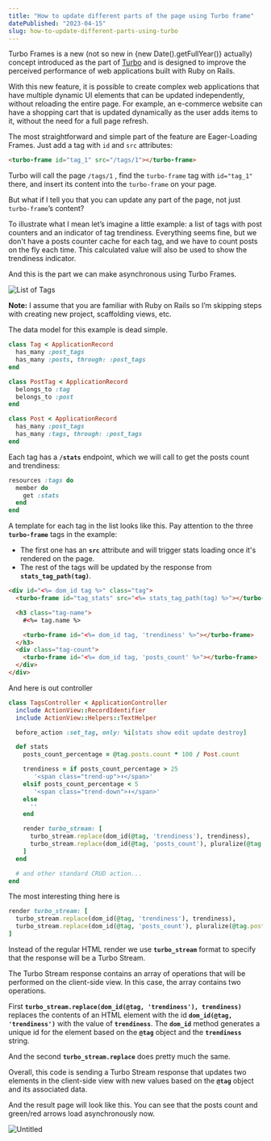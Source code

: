 ```yaml
---
title: "How to update different parts of the page using Turbo frame"
datePublished: "2023-04-15"
slug: how-to-update-different-parts-using-turbo
---
```


Turbo Frames is a new (not so new in <span suppressHydrationWarning>{new Date().getFullYear()}</span> actually) concept introduced as the part of
[Turbo](https://turbo.hotwired.dev/) and is designed to improve the perceived performance of web applications built
with Ruby on Rails.

With this new feature, it is possible to create complex web applications that have multiple dynamic UI elements that
can be updated independently, without reloading the entire page. For example, an e-commerce website can have a
shopping cart that is updated dynamically as the user adds items to it, without the need for a full page refresh.

The most straightforward and simple part of the feature are Eager-Loading Frames. Just add a tag with `id` and `src` attributes:

```html
<turbo-frame id="tag_1" src="/tags/1"></turbo-frame>
```

Turbo will call the page `/tags/1` , find the `turbo-frame` tag with `id="tag_1"` there, and insert its content into the `turbo-frame` on your page.

But what if I tell you that you can update any part of the page, not just `turbo-frame`’s content?

To illustrate what I mean let’s imagine a little example: a list of tags with post counters and an indicator of tag trendiness. Everything seems fine, but we don't have a posts counter cache for each tag, and we have to count posts on the fly each time. This calculated value will also be used to show the trendiness indicator.

And this is the part we can make asynchronous using Turbo Frames.

![List of Tags](./images/list-of-tags-with-highlight.png)

**Note:** I assume that you are familiar with Ruby on Rails so I’m skipping steps with creating new project, scaffolding views, etc.

The data model for this example is dead simple.

```ruby
class Tag < ApplicationRecord
  has_many :post_tags
  has_many :posts, through: :post_tags
end
```

```ruby
class PostTag < ApplicationRecord
  belongs_to :tag
  belongs_to :post
end
```

```ruby
class Post < ApplicationRecord
  has_many :post_tags
  has_many :tags, through: :post_tags
end
```

Each tag has a **`/stats`** endpoint, which we will call to get the posts count and trendiness:

```ruby
resources :tags do
  member do
    get :stats
  end
end
```

A template for each tag in the list looks like this. Pay attention to the three **`turbo-frame`** tags in the example:

- The first one has an **`src`** attribute and will trigger stats loading once it's rendered on the page.
- The rest of the tags will be updated by the response from **`stats_tag_path(tag)`**.

```html
<div id="<%= dom_id tag %>" class="tag">
  <turbo-frame id="tag_stats" src="<%= stats_tag_path(tag) %>"></turbo-frame>

  <h3 class="tag-name">
    #<%= tag.name %>

    <turbo-frame id="<%= dom_id tag, 'trendiness' %>"></turbo-frame>
  </h3>
  <div class="tag-count">
    <turbo-frame id="<%= dom_id tag, 'posts_count' %>"></turbo-frame>
  </div>
</div>
```

And here is out controller

```ruby
class TagsController < ApplicationController
  include ActionView::RecordIdentifier
  include ActionView::Helpers::TextHelper

  before_action :set_tag, only: %i[stats show edit update destroy]

  def stats
    posts_count_percentage = @tag.posts.count * 100 / Post.count

    trendiness = if posts_count_percentage > 25
       '<span class="trend-up">⬆</span>'
    elsif posts_count_percentage < 5
       '<span class="trend-down">⬇</span>'
    else
      ''
    end

    render turbo_stream: [
      turbo_stream.replace(dom_id(@tag, 'trendiness'), trendiness),
      turbo_stream.replace(dom_id(@tag, 'posts_count'), pluralize(@tag.posts.count, 'post')),
    ]
  end

  # and other standard CRUD action...
end
```

The most interesting thing here is

```ruby
render turbo_stream: [
  turbo_stream.replace(dom_id(@tag, 'trendiness'), trendiness),
  turbo_stream.replace(dom_id(@tag, 'posts_count'), pluralize(@tag.posts.count, 'post')),
]
```

Instead of the regular HTML render we use **`turbo_stream`** format to specify that the response will be a Turbo Stream.

The Turbo Stream response contains an array of operations that will be performed on the client-side view. In this case, the array contains two operations.

First  **`turbo_stream.replace(dom_id(@tag, 'trendiness'), trendiness)`** replaces the contents of an HTML element with the id **`dom_id(@tag, 'trendiness')`** with the value of **`trendiness`**. The **`dom_id`** method generates a unique id for the element based on the **`@tag`** object and the **`trendiness`** string.

And the second **`turbo_stream.replace`** does pretty much the same.

Overall, this code is sending a Turbo Stream response that updates two elements in the client-side view with new values based on the **`@tag`** object and its associated data.

And the result page will look like this. You can see that the posts count and green/red arrows load asynchronously now.

![Untitled](./images/list-of-tags-result.gif)
